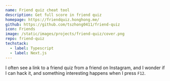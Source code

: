 ```yaml
---
name: Friend quiz cheat tool
description: Get full score in friend quiz
homepage: https://friendquiz.honghong.me/
github: https://github.com/tszhong0411/friend-quiz
icon: Friends
image: /static/images/projects/friend-quiz/cover.png
repo: friend-quiz
techstack:
  - label: Typescript
  - label: Next.js
---
```


I often see a link to a friend quiz from a friend on Instagram, and I wonder if I can hack it, and something interesting happens when I press `F12`.
